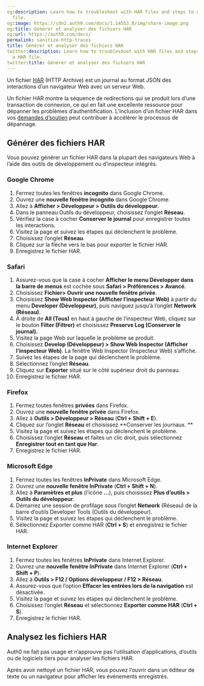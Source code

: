 ```yaml
---
og:description: Learn how to troubleshoot with HAR files and steps to generate a HAR
  file.
og:image: https://cdn2.auth0.com/docs/1.14553.0/img/share-image.png
og:title: Générer et analyser des fichiers HAR
og:url: https://auth0.com/docs/
permalink: sanitize-http-traces
title: Générer et analyser des fichiers HAR
twitter:description: Learn how to troubleshoot with HAR files and steps to generate
  a HAR file.
twitter:title: Générer et analyser des fichiers HAR
---
```


Un fichier [HAR](https://en.wikipedia.org/wiki/.har) (HTTP Archive) est un journal au format JSON des interactions d’un navigateur Web avec un serveur Web.

Un fichier HAR montre la séquence de redirections qui se produit lors d’une transaction de connexion, ce qui en fait une excellente ressource pour dépanner les problèmes d’authentification. L’inclusion d’un fichier HAR dans vos [demandes d’soutien](%24%7Benv.DOMAIN_URL_SUPPORT%7D) peut contribuer à accélérer le processus de dépannage.



## Générer des fichiers HAR

Vous pouvez générer un fichier HAR dans la plupart des navigateurs Web à l’aide des outils de développement ou d’inspecteur intégrés.

### Google Chrome

1. Fermez toutes les fenêtres **incognito** dans Google Chrome.
2. Ouvrez une **nouvelle fenêtre incognito** dans Google Chrome.
3. Allez à **Afficher > Développeur > Outils du développeur**.
4. Dans le panneau Outils du développeur, choisissez l’onglet **Réseau**.
5. Vérifiez la case à cocher **Conserver le journal** pour enregistrer toutes les interactions.
6. Visitez la page et suivez les étapes qui déclenchent le problème.
7. Choisissez l’onglet **Réseau**.
8. Cliquez sur la flèche vers le bas pour exporter le fichier HAR.
9. Enregistrez le fichier HAR.

### Safari

1. Assurez-vous que  la case à cocher **Afficher le menu Développer dans la barre de menus** est cochée sous **Safari > Préférences > Avancé**.
2. Choisissez **Fichier> Ouvrir une nouvelle fenêtre privée**.
3. Choisissez **Show Web Inspector (Afficher l’inspecteur Web)**  à partir du menu **Developer (Développeur)**, puis naviguez jusqu’à l’onglet **Network (Réseau)**.
4. À droite de **All (Tous)** en haut à gauche de l’inspecteur Web, cliquez sur le bouton **Filter (Filtrer)** et choisissez **Preserve Log (Conserver le journal).**
5. Visitez la page Web sur laquelle le problème se produit.
6. Choisissez **Develop (Développeur) > Show Web Inspector (Afficher l’inspecteur Web)**. La fenêtre Web Inspector (Inspecteur Web) s’affiche.
7. Suivez les étapes de la page qui déclenchent le problème.
8. Sélectionnez l’onglet **Réseau**.
9. Cliquez sur **Exporter** situé sur le côté supérieur droit du panneau.
10. Enregistrez le fichier HAR.

### Firefox

1. Fermez toutes fenêtres **privées** dans Firefox.
2. Ouvrez une **nouvelle fenêtre privée** dans Firefox.
3. Allez à **Outils > Développeur > Réseau** (**Ctrl + Shift + E**).
4. Cliquez sur l’onglet **Réseau**  et choisissez **Conserver les journaux. **
5. Visitez la page et suivez les étapes qui déclenchent le problème.
6. Choisissez l’onglet **Réseau** et faites un clic droit, puis sélectionnez **Enregistrer tout en tant que Har**.
7. Enregistrez le fichier HAR.

### Microsoft Edge

1. Fermez toutes les fenêtres **InPrivate** dans Microsoft Edge.
2. Ouvrez une **nouvelle fenêtre InPrivate**  (**Ctrl + Shift + N**).
3. Allez à **Paramètres et plus** (l’icône **...**), puis choisissez **Plus d’outils > Outils du développeur**.
4. Démarrez une session de profilage sous l’onglet **Network** (Réseau) de la barre d’outils Developer Tools (Outils du développeur).
5. Visitez la page et suivez les étapes qui déclenchent le problème.
6. Sélectionnez Exporter comme HAR (**Ctrl + S**) et enregistrez le fichier HAR.

### Internet Explorer

1. Fermez toutes les fenêtres **InPrivate** dans Internet Explorer.
2. Ouvrez une **nouvelle fenêtre InPrivate** dans Internet Explorer (**Ctrl + Shift + P**).
3. Allez à **Outils > F12 / Options développeur / F12 > Réseau**.
4. Assurez-vous que l’option **Effacer les entrées lors de la navigation** est désactivée.
5. Visitez la page et suivez les étapes qui déclenchent le problème.
6. Choisissez l’onglet **Réseau** et sélectionnez **Exporter comme HAR** (**Ctrl + S**).
7. Enregistrez le fichier HAR.

## Analysez les fichiers HAR

Auth0 ne fait pas usage et n’approuve pas l’utilisation d’applications, d’outils ou de logiciels tiers pour analyser les fichiers HAR.

Après avoir nettoyé un fichier HAR, vous pouvez l’ouvrir dans un éditeur de texte ou un navigateur pour afficher les événements enregistrés.
